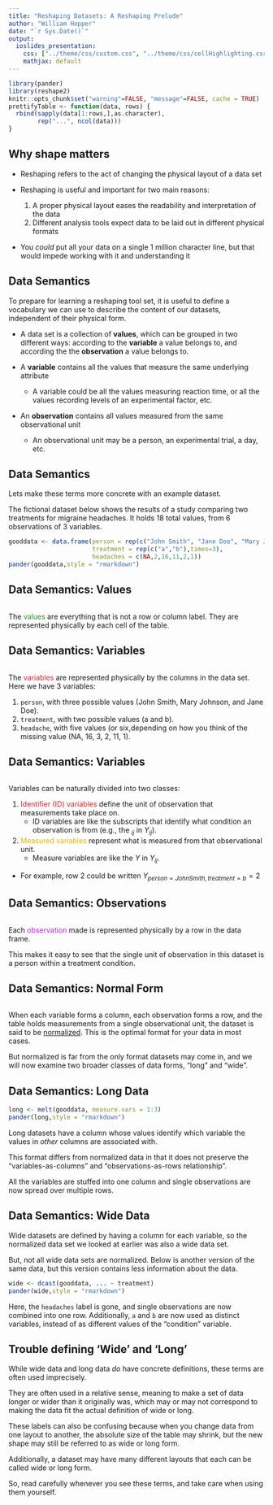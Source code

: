 ```yaml
---
title: "Reshaping Datasets: A Reshaping Prelude"
author: "William Hopper"
date: "`r Sys.Date()`"
output:
  ioslides_presentation:
    css: ["../theme/css/custom.css", "../theme/css/cellHighlighting.css"]
    mathjax: default
---
```


```r
library(pander)
library(reshape2)
knitr::opts_chunk$set("warning"=FALSE, "message"=FALSE, cache = TRUE)
prettifyTable <- function(data, rows) {
  rbind(sapply(data[1:rows,],as.character),
        rep("...", ncol(data)))
}
```

## Why shape matters
- Reshaping refers to the act of changing the physical layout of a data set

- Reshaping is useful and important for two main reasons:
    1. A proper physical layout eases the readability and interpretation of the data
    2. Different analysis tools expect data to be laid out in different physical formats

- You *could* put all your data on a single 1 million character line, but that would impede working with it and understanding it

## Data Semantics
To prepare for learning a reshaping tool set, it is useful to define a vocabulary we can use to describe the content of our datasets, independent of their physical form. 

- A data set is a collection of **values**, which can be grouped in two different ways: according to the **variable** a value belongs to, and according the the **observation** a value belongs to.

 - A **variable** contains all the values that measure the same underlying attribute
    - A variable could be all the values measuring reaction time, or all the values recording levels of an experimental factor, etc.

- An **observation** contains all values measured from the same observational unit
    - An observational unit may be a person, an experimental trial, a day, etc.

## Data Semantics
Lets make these terms more concrete with an example dataset.

The fictional dataset below shows the results of a study comparing two treatments for migraine headaches. It holds 18 total values, from 6 observations of 3 variables.

```r
gooddata <- data.frame(person = rep(c("John Smith", "Jane Doe", "Mary Johnson"), each=2),
                       treatment = rep(c("a","b"),times=3),
                       headaches = c(NA,2,16,11,2,1))
pander(gooddata,style = "rmarkdown")
```


## Data Semantics: Values {#values}
```r
```

The <span style="color: #288E26">values</span> are everything that is not a row or column label. They are represented physically by each cell of the table.

## Data Semantics: Variables {#variables}
```r
```

The <span style="color: #D5252D">variables</span> are represented physically by the columns in the data set. Here we have 3 variables:

1. `person`, with three possible values (John Smith, Mary Johnson, and Jane Doe).
2. `treatment`, with two possible values (a and b).
3. `headache`, with five values (or six,depending on how you think of the missing value (NA,
16, 3, 2, 11, 1).

## Data Semantics: Variables {#VarTypes}
```r
```

Variables can be naturally divided into two classes:

1. <span style="color: #D5252D">Identifier (ID) variables</span> define the unit of observation that measurements take place on.
    - ID variables are like the subscripts that identify what condition an observation is from (e.g., the $_{ij}$ in $Y_{ij}$).
2. <span style="color: #E4B500">Measured variables</span> represent what is measured from that observational unit.
    - Measure variables are like the $Y$ in $Y_{ij}$.

- For example, row 2 could be written $Y_{person = John Smith, treatment = b} = 2$
    
## Data Semantics: Observations {#observations}
```r
```

Each <span style="color: #B825D5">observation</span> made is represented physically by a row in the data frame.

This makes it easy to see that the single unit of observation in this dataset is a person within a treatment condition.

## Data Semantics: Normal Form
```r
```

When each variable forms a column, each observation forms a row, and the table holds measurements from a single observational unit, the dataset is said to be [normalized](https://en.wikipedia.org/wiki/Third_normal_form). This is the optimal format for your data in most cases.

But normalized is far from the only format datasets may come in, and we will now examine two broader classes of data forms, "long" and "wide".

## Data Semantics: Long Data {#long .table-column}

```r
long <- melt(gooddata, measure.vars = 1:3)
pander(long,style = "rmarkdown")
```

Long datasets have a column whose values identify which variable the values in *other* columns are associated with. 

This format differs from normalized data in that it does not preserve the "variables-as-columns" and "observations-as-rows relationship".

All the variables are stuffed into one column and single observations are now spread over multiple rows.

## Data Semantics: Wide Data {#wide}
Wide datasets are defined by having a column for each variable, so the normalized data set we looked at earlier was also a wide data set.

But, not all wide data sets are normalized. Below is another version of the same data, but this version contains less information about the data. 

```r
wide <- dcast(gooddata, ... ~ treatment)
pander(wide,style = "rmarkdown")
```

Here, the `headaches` label is gone, and single observations are now combined into one row. Additionally, `a` and `b` are now used as distinct variables, instead of as different values of the "condition" variable.

## Trouble defining 'Wide' and 'Long'
While wide data and long data *do* have concrete definitions, these terms are often used imprecisely. 

They are often used in a relative sense, meaning to make a set of data longer or wider than it originally was, which may or may not correspond to making the data fit the actual definition of wide or long. 

These labels can also be confusing because when you change data from one layout to another, the absolute size of the table may shrink, but the new shape may still be referred to as wide or long form.

Additionally, a dataset may have many different layouts that each can be called wide or long form.

So, read carefully whenever you see these terms, and take care when using them yourself.